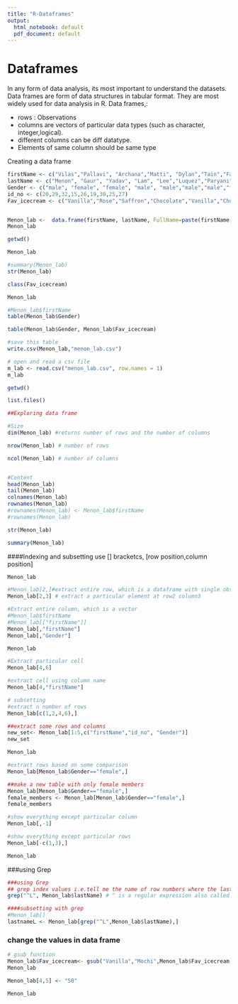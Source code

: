 ```yaml
---
title: "R-Dataframes"
output:
  html_notebook: default
  pdf_document: default
---
```



# Dataframes
In any form of data analysis, its most important to understand the datasets. 
Data frames are form of data structures in tabular format. They are most widely used for data analysis in R. 
Data frames,:

- rows : Observations
- columns are vectors of particular data types (such as character, integer,logical).
- different columns can be diff datatype.
- Elements of same column should be same type


Creating a data frame
```r
firstName <- c("Vilas","Pallavi", "Archana","Matti", "Dylan","Tain","Fahad", "Ivy","Jason") ## firstName is a Vector
lastName <- c("Menon", "Gaur", "Yadav", "Lam", "Lee","Luquez","Paryani", "Kosater", "Mares")
Gender <- c("male", "female", "female", "male", "male","male","male","female","male")
id_no <- c(20,29,32,15,26,19,30,25,27)
Fav_icecream <- c("Vanilla","Rose","Saffron","Chocolate","Vanilla","Chocolate","Vanilla","Cookies&Cream","Saffron")


Menon_lab <-  data.frame(firstName, lastName, FullName=paste(firstName, lastName), Gender, id_no, Fav_icecream) # data.frame is a function, Menon_lab is dataframe
Menon_lab
```



```r
getwd()
```

```r
Menon_lab
```


```r
#summary(Menon_lab)
str(Menon_lab)
```
```r
class(Fav_icecream)
```
```r
Menon_lab
```

```r
#Menon_lab$firstName
table(Menon_lab$Gender)

table(Menon_lab$Gender, Menon_lab$Fav_icecream)
```


```r
#save this table
write.csv(Menon_lab,"menon_lab.csv")
```

```r
# open and read a csv file
m_lab <- read.csv("menon_lab.csv", row.names = 1)
m_lab
```
```r
getwd()
```

```r
list.files()
```

```r
##Exploring data frame

#Size
dim(Menon_lab) #returns number of rows and the number of columns

nrow(Menon_lab) # number of rows

ncol(Menon_lab) # number of columns



```

```r
#Content
head(Menon_lab)
tail(Menon_lab)
colnames(Menon_lab)
rownames(Menon_lab)
#rownames(Menon_lab) <- Menon_lab$firstName
#rownames(Menon_lab)

```
```r

str(Menon_lab)

```

```r
summary(Menon_lab)
```


####Indexing and subsetting
use [] bracketcs, [row position,column position] 
```r
Menon_lab
```

```r

#Menon_lab[2,]#extract entire row, which is a dataframe with single observation
Menon_lab[2,3] # extract a particular element at row2 column3
```


```r
#Extract entire column, which is a vector
#Menon_lab$firstName
#Menon_lab[["firstName"]]
Menon_lab[,"firstName"]
Menon_lab[,"Gender"]
```

```r
Menon_lab
```


```r
#Extract particular cell
Menon_lab[4,6]
```
```r
#extract cell using column name
Menon_lab[4,"firstName"]
```


```r
# subsetting
#extract n number of rows
Menon_lab[c(1,2,4,6),]
```

```r
##extract some rows and columns
new_set<- Menon_lab[1:5,c("firstName","id_no", "Gender")]
new_set
```

```r
Menon_lab
```

```r
#extract rows based on some comparison
Menon_lab[Menon_lab$Gender=="female",]
```


```r
##make a new table with only female members
Menon_lab[Menon_lab$Gender=="female",]
female_members <- Menon_lab[Menon_lab$Gender=="female",]
female_members

```


```r
#show everything except particular column
Menon_lab[,-1]
```

```r
#show everything except particular rows
Menon_lab[-c(1,3),]
```

```r
Menon_lab
```

###using Grep

```r
###using Grep
## grep index values i.e.tell me the name of row numbers where the last name starts with 'L'
grep("^L", Menon_lab$lastName) # ^ is a regular expression also called regex in coding language

```



```r
####subsetting with grep
#Menon_lab[]
lastnameL <- Menon_lab[grep("^L",Menon_lab$lastName),]


```

### change the values in data frame
```r
# gsub function
Menon_lab$Fav_icecream<- gsub("Vanilla","Mochi",Menon_lab$Fav_icecream )
Menon_lab
```




```r
Menon_lab[4,5] <- "50"
```
```r
Menon_lab
```


